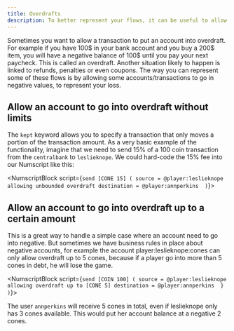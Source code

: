 ```yaml
---
title: Overdrafts
description: To better represent your flows, it can be useful to allow transactions to go into overdraft. This article explains how to do that.
---
```



Sometimes you want to allow a transaction to put an account into overdraft. For example if you have 100$ in your bank account and you buy a 200$ item, you will have a negative balance of 100$ until you pay your next paycheck. This is called an overdraft.
Another situation likely to happen is linked to refunds, penalties or even coupons. The way you can represent some of these flows is by allowing some accounts/transactions to go in negative values, to represent your loss. 

<Prerequisites />

## Allow an account to go into overdraft without limits

The `kept` keyword allows you to specify a transaction that only moves a portion of the transaction amount. As a very basic example of the functionality, imagine that we need to send 15% of a 100 coin transaction from the `centralbank` to `leslieknope`. We could hard-code the 15% fee into our Numscript like this:

<NumscriptBlock script={`send [CONE 15] (
  source = @player:leslieknope allowing unbounded overdraft
  destination = @player:annperkins 
)`}></NumscriptBlock>

## Allow an account to go into overdraft up to a certain amount

This is a great way to handle a simple case where an account need to go into negative. But sometimes we have business rules in place about negative accounts, for example the account player:leslieknope:cones can only allow overdraft up to 5 cones, because if a player go into more than 5 cones in debt, he will lose the game.

<NumscriptBlock script={`send [COIN 100] (
  source = @player:leslieknope allowing overdraft up to [CONE 5]
  destination = @player:annperkins 
	}
)`}></NumscriptBlock>

The user `annperkins` will receive 5 cones in total, even if leslieknope only has 3 cones available. This would put her account balance at a negative 2 cones. 
